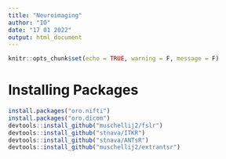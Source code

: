 ```yaml
---
title: "Neuroimaging"
author: "IO"
date: "17 01 2022"
output: html_document
---
```


```r
knitr::opts_chunk$set(echo = TRUE, warning = F, message = F)
```

# Installing Packages

```r
install.packages("oro.nifti")
install.packages("oro.dicom")
devtools::install_github("muschellij2/fslr")
devtools::install_github("stnava/ITKR")
devtools::install_github("stnava/ANTsR")
devtools::install_github("muschellij2/extrantsr")
```

##

```r

```

